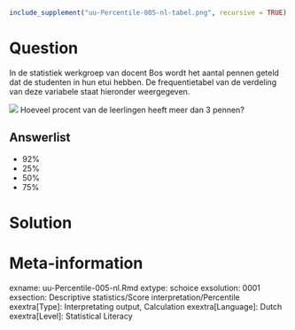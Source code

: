 ```{r, echo = FALSE, results = "hide"}
include_supplement("uu-Percentile-005-nl-tabel.png", recursive = TRUE)
```



Question
========
In de statistiek werkgroep van docent Bos wordt het aantal pennen geteld dat de studenten in hun etui hebben. De frequentietabel van de verdeling van deze variabele staat hieronder weergegeven.

![](uu-Percentile-005-nl-tabel.png)
Hoeveel procent van de leerlingen heeft meer dan 3 pennen?


Answerlist
----------
* 92%
* 25%
* 50%
* 75%


Solution
========



Meta-information
================
exname: uu-Percentile-005-nl.Rmd
extype: schoice
exsolution: 0001
exsection: Descriptive statistics/Score interpretation/Percentile
exextra[Type]: Interpretating output, Calculation
exextra[Language]: Dutch
exextra[Level]: Statistical Literacy